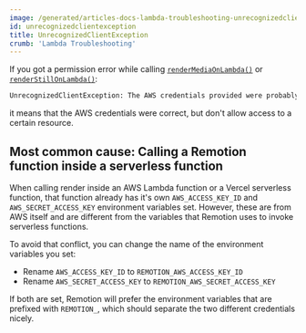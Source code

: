 ```yaml
---
image: /generated/articles-docs-lambda-troubleshooting-unrecognizedclientexception.png
id: unrecognizedclientexception
title: UnrecognizedClientException
crumb: 'Lambda Troubleshooting'
---
```


If you got a permission error while calling [`renderMediaOnLambda()`](/docs/lambda/rendermediaonlambda) or [`renderStillOnLambda()`](/docs/lambda/renderstillonlambda):

```txt
UnrecognizedClientException: The AWS credentials provided were probably mixed up.
```

it means that the AWS credentials were correct, but don't allow access to a certain resource.

## Most common cause: Calling a Remotion function inside a serverless function

When calling render inside an AWS Lambda function or a Vercel serverless function, that function already has it's own `AWS_ACCESS_KEY_ID` and `AWS_SECRET_ACCESS_KEY` environment variables set. However, these are from AWS itself and are different from the variables that Remotion uses to invoke serverless functions.

To avoid that conflict, you can change the name of the environment variables you set:

- Rename `AWS_ACCESS_KEY_ID` to `REMOTION_AWS_ACCESS_KEY_ID`
- Rename `AWS_SECRET_ACCESS_KEY` to `REMOTION_AWS_SECRET_ACCESS_KEY`

If both are set, Remotion will prefer the environment variables that are prefixed with `REMOTION_`, which should separate the two different credentials nicely.
